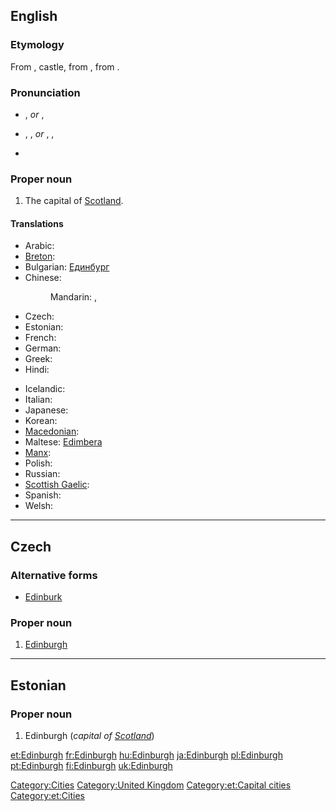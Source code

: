 ==English==
{{wikipedia}}

===Etymology===
From {{etyl|ang|en}} {{term|burg|lang=ang}}, castle, from {{proto|Germanic|burgs|fortress|lang=en}}, from {{proto|Indo-European|bhrgh|fortified elevation|lang=en}}.
{{etystub}} <!---What about the "Edin-" part?--->

===Pronunciation===
* {{a|UK}} {{IPA|/ˈɛdɪnbərə/}}, {{SAMPA|/"EdInb@r@/}} ''or'' {{IPA|/ˈɛdɪnbrə/}}, {{SAMPA|/"EdInbr@/}}
* {{a|US}} {{enPR|ĕdʹən-bŭr-ə}}, {{IPA|/ˈɛdənbʌrə/}}, {{SAMPA|/"Ed@nbVr@/}} ''or'' {{enPR|ĕdʹən-bər-ə}}, {{IPA|/ˈɛdənbərə/}}, {{SAMPA|/"Ed@nb@r@/}}
* {{audio|en-uk-edinburgh.ogg|Audio (UK)}}

===Proper noun===
{{en-proper noun}}

# The capital of [[Scotland]].

====Translations====
{{trans-top|capital of Scotland}}
* Arabic: {{t|ar|إدنبرة|f|tr='idinbura|sc=Arab}}
* [[Breton]]: {{t|br|Dinedin|xs=Breton}}
* Bulgarian: [[Единбург]]
* Chinese:
*: Mandarin: {{t|zh|愛丁堡|sc=Hani}}, {{t|zh|爱丁堡|tr=Àidīngbǎo|sc=Hani}}
* Czech: {{t-|cs|Edinburgh|m}}
* Estonian: {{t+|et|Edinburgh}}
* French: {{t+|fr|Édimbourg}}
* German: {{t|de|Edinburgh|n}}
* Greek: {{t|el|Εδιμβούργο|n|tr=Edimvoúrgo}}
* Hindi: {{t|hi|एडिनबर्ग|tr=ēḍinbarg|sc=Deva}}
{{trans-mid}}
* Icelandic: {{t-|is|Edinborg|f}}
* Italian: {{t-|it|Edimburgo|f}}
* Japanese: {{t|ja|エディンバラ|tr=Edimbara}}
* Korean: {{t|ko|에든버러|tr=Edeunbeoreo|sc=Kore}}
* [[Macedonian]]: {{t|mk|Единбург|m|tr=Édinburg}}
* Maltese: [[Edimbera]]
* [[Manx]]: {{t|gv|Doon Edin|xs=Manx}}
* Polish: {{t+|pl|Edynburg|m}}
* Russian: {{t|ru|Эдинбург|m|tr=Édinburg}}
* [[Scottish Gaelic]]: {{t-|gd|Dùn Èideann|xs=Scottish Gaelic}}
* Spanish: {{t+|es|Edimburgo|m}}
* Welsh: {{t|cy|Caeredin|f|xs=Welsh}}
{{trans-bottom}}

[[Category:Cities]]
[[Category:United Kingdom]]

----

==Czech==

===Alternative forms===
* [[Edinburk]]

===Proper noun===
{{cs-proper noun|g=m}}

# [[#English|Edinburgh]]

----

==Estonian==

===Proper noun===
{{infl|et|proper noun}}

# Edinburgh (''capital of [[Scotland]]'')

[[Category:et:Capital cities]]
[[Category:et:Cities]]

[[et:Edinburgh]]
[[fr:Edinburgh]]
[[hu:Edinburgh]]
[[ja:Edinburgh]]
[[pl:Edinburgh]]
[[pt:Edinburgh]]
[[fi:Edinburgh]]
[[uk:Edinburgh]]